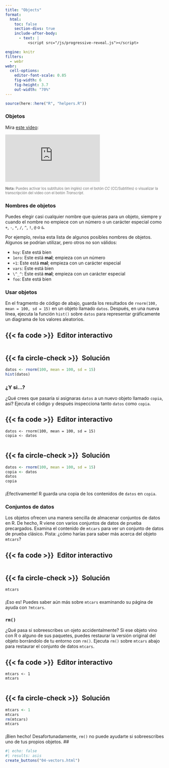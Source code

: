 ```yaml
---
title: "Objects"
format:
  html: 
    toc: false
    section-divs: true
    include-after-body: 
      - text: |
          <script src="/js/progressive-reveal.js"></script>

engine: knitr
filters:
  - webr
webr:
  cell-options:
    editor-font-scale: 0.85
    fig-width: 6
    fig-height: 3.7
    out-width: "70%"
---
```


```r
source(here::here("R", "helpers.R"))
```

### Objetos {.no-hide}

Mira [este video](https://vimeo.com/220493412):

```{=html}
<div class="ratio ratio-4x3">
<iframe src="https://player.vimeo.com/video/220493412" frameborder="0" allow="autoplay; fullscreen; picture-in-picture" allowfullscreen></iframe>
</div>
```

[**Nota:** Puedes activar los subtítulos (en inglés) con el botón _CC_ (CC/Subtitles) o visualizar la transcripción del video con el botón _Transcript_.]{style="font-size:.8em;opacity:.6"}

### Nombres de objetos

Puedes elegir casi cualquier nombre que quieras para un objeto, siempre y cuando el nombre no empiece con un número o un carácter especial como `+`, `-`, `*`, `/`, `^`, `!`, `@` o `&`. 

Por ejemplo, revisa esta lista de algunos posibles nombres de objetos. Algunos se podrían utilizar, pero otros no son válidos:

- `hoy`: Este está bien
- `1ero`: Este está **mal**; empieza con un número
- `+1`: Este está **mal**; empieza con un carácter especial
- `vars`: Este está bien
- `\^_^`: Este está **mal**; empieza con un carácter especial
- `foo`: Este está bien


### Usar objetos

En el fragmento de código de abajo, guarda los resultados de `rnorm(100, mean = 100, sd = 15)` en un objeto llamado `datos`. Después, en una nueva línea, ejecuta la función `hist()` sobre `datos` para representar gráficamente un diagrama de los valores aleatorios.

::: {.panel-tabset}
## {{< fa code >}}&ensp;Editor interactivo

```webr-r



```

## {{< fa circle-check >}}&ensp;Solución

```r
datos <- rnorm(100, mean = 100, sd = 15)
hist(datos)
```

:::

### ¿Y si...?

¿Qué crees que pasaría si asignaras `datos` a un nuevo objeto llamado `copia`, así? Ejecuta el código y después inspecciona tanto `datos` como `copia`.

::: {.panel-tabset}
## {{< fa code >}}&ensp;Editor interactivo

```webr-r
datos <- rnorm(100, mean = 100, sd = 15)
copia <- datos


```

## {{< fa circle-check >}}&ensp;Solución

```r
datos <- rnorm(100, mean = 100, sd = 15)
copia <- datos
datos
copia
```

:::

###

¡Efectivamente! R guarda una copia de los contenidos de `datos` en `copia`.

### Conjuntos de datos

Los objetos ofrecen una manera sencilla de almacenar conjuntos de datos en R. De hecho, R viene con varios conjuntos de datos de prueba precargados. Examina el contenido de `mtcars` para ver un conjunto de datos de prueba clásico. Pista: ¿cómo harías para saber más acerca del objeto `mtcars`?

::: {.panel-tabset}
## {{< fa code >}}&ensp;Editor interactivo

```webr-r



```

## {{< fa circle-check >}}&ensp;Solución

```r
mtcars
```

:::

###

¡Eso es! Puedes saber aún más sobre `mtcars` examinando su página de ayuda con `?mtcars`.

### `rm()`

¿Qué pasa si sobreescribes un ojeto accidentalmente? Si ese objeto vino con R o alguno de sus paquetes, puedes restaurar la versión original del objeto borrándolo de tu entorno con `rm()`. Ejecuta `rm()` sobre `mtcars` abajo para restaurar el conjunto de datos `mtcars`.

::: {.panel-tabset}
## {{< fa code >}}&ensp;Editor interactivo

```webr-r
mtcars <- 1
mtcars


```

## {{< fa circle-check >}}&ensp;Solución

```r
mtcars <- 1
mtcars
rm(mtcars)
mtcars
```

:::

###

¡Bien hecho! Desafortunadamente, `rm()` no puede ayudarte si sobreescribes uno de tus propios objetos.
##

```r
#| echo: false
#| results: asis
create_buttons("04-vectors.html")
```
